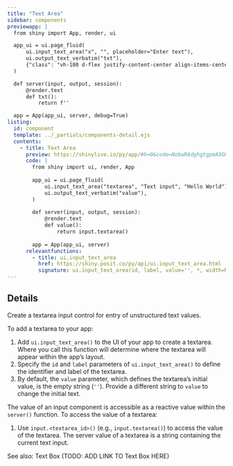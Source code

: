 ```yaml
---
title: "Text Area"
sidebar: components 
previewapp: |
  from shiny import App, render, ui

  app_ui = ui.page_fluid(
      ui.input_text_area("x", "", placeholder="Enter text"),
      ui.output_text_verbatim("txt"),
      {"class": "vh-100 d-flex justify-content-center align-items-center px-4"}
  )

  def server(input, output, session):
      @render.text
      def txt():
          return f''

  app = App(app_ui, server, debug=True)
listing:
  id: component
  template: ../_partials/components-detail.ejs
  contents:
    - title: Text Area
      preview: https://shinylive.io/py/app/#h=0&code=NobwRAdghgtgpmAXGKAHVA6VBPMAaMAYwHsIAXOcpMAMwCdiYACAZwAsBLCbJjmVYnTJMArhzxM6lACZw6EgILoAOhCbqN61WlQB9MUwC8ojligBzOLpoAbMdIAUqzWIxdUIsrooAPL1CkoJzBfMgC4KGV8JiiAFTg-XggPMiiJKIAJOBsbYiYAdUEbaSiASgkAYgAeKucNV2JPFO8ErwA3OQAjKDI+YLaoOzgyvFVS1VVZGlY5DroHd08JRrIUiRY4FhYOUlLEOvUAASkIWToMUIOmKaYBoYc9q80pMhE6NUWyC9bwoPGIbToIxMJSoBw6fTiGZ0Ob-MAAXwAukA
      code: |
        from shiny import ui, render, App
        
        app_ui = ui.page_fluid(
            ui.input_text_area("textarea", "Text input", "Hello World"), #<<
            ui.output_text_verbatim("value"),
        )
        
        def server(input, output, session):
            @render.text
            def value():
                return input.textarea()
        
        app = App(app_ui, server)
      relevantfunctions:
        - title: ui.input_text_area
          href: https://shiny.posit.co/py/api/ui.input_text_area.html
          signature: ui.input_text_area(id, label, value='', *, width=None, height=None, cols=None, rows=None, placeholder=None, resize=None, autoresize=False, autocomplete=None, spellcheck=None)
---
```


:::{#component}
:::

## Details

<p>Create a textarea input control for entry of unstructured text values.</p>

<p>To add a textarea to your app:</p>

<ol>
  <li>
  Add `ui.input_text_area()` to the UI of your app to create a textarea. Where you call this function will determine where the textarea will appear within the app's layout. 
  </li>
  <li>
  Specify the `id` and `label` parameters of `ui.input_text_area()` to define the identifier and label of the textarea. 
  </li>
  <li>
  By default, the `value` parameter, which defines the textarea's initial value, is the empty string (`''`). Provide a different string to `value` to change the initial text.
  </li>
</ol>

The value of an input component is accessible as a reactive value within the `server()` function. To access the value of a textarea:</p>

<ol>
  <li>
  Use `input.<textarea_id>()` (e.g., `input.textarea()`) to access the value of the textarea. The server value of a textarea is a string containing the current text input.
  </li>
</ol>

<p>See also: Text Box (TODO: ADD LINK TO Text Box HERE)</p>
